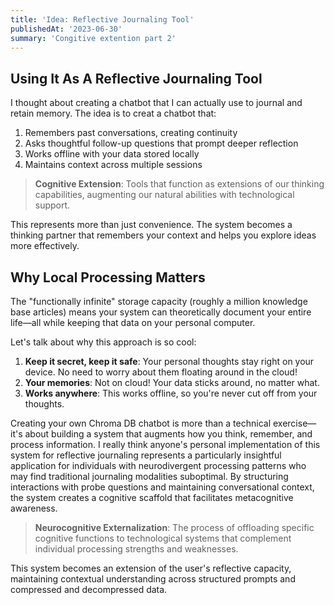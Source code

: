 ```yaml
---
title: 'Idea: Reflective Journaling Tool'
publishedAt: '2023-06-30'
summary: 'Congitive extention part 2'
---
```

## **Using It As A Reflective Journaling Tool**

I thought about creating a chatbot that I can actually use to journal and retain memory. The idea is to creat a chatbot that:

1. Remembers past conversations, creating continuity
2. Asks thoughtful follow-up questions that prompt deeper reflection
3. Works offline with your data stored locally
4. Maintains context across multiple sessions

> **Cognitive Extension**: Tools that function as extensions of our thinking capabilities, augmenting our natural abilities with technological support.

This represents more than just convenience. The system becomes a thinking partner that remembers your context and helps you explore ideas more effectively.

## **Why Local Processing Matters**

The "functionally infinite" storage capacity (roughly a million knowledge base articles) means your system can theoretically document your entire life—all while keeping that data on your personal computer.

Let's talk about why this approach is so cool:

1. **Keep it secret, keep it safe**: Your personal thoughts stay right on your device. No need to worry about them floating around in the cloud!
2. **Your memories**: Not on cloud! Your data sticks around, no matter what.
3. **Works anywhere**: This works offline, so you're never cut off from your thoughts.


Creating your own Chroma DB chatbot is more than a technical exercise—it's about building a system that augments how you think, remember, and process information. I really think anyone's personal implementation of this system for reflective journaling represents a particularly insightful application for individuals with neurodivergent processing patterns who may find traditional journaling modalities suboptimal. By structuring interactions with probe questions and maintaining conversational context, the system creates a cognitive scaffold that facilitates metacognitive awareness.

> **Neurocognitive Externalization**: The process of offloading specific cognitive functions to technological systems that complement individual processing strengths and weaknesses.

This system becomes an extension of the user's reflective capacity, maintaining contextual understanding across structured prompts and compressed and decompressed data. 